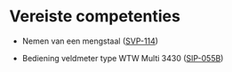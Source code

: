 # Vereiste competenties

-   Nemen van een mengstaal ([SVP-114](https://inbo.github.io/protocols/2024.03/index.html))

-   Bediening veldmeter type WTW Multi 3430 ([SIP-055B]())
